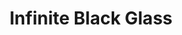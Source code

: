 ---
title: "Infinite Black Glass"
images:
  color: "MUfCHtba5zu7W47Xlckw4LBcEM7kyAv1JdhgfQNqTPjSrGVl"
  item: "MUfCHtba5zu7CwZNoWDG0eiEupVdTXjsgxfIoUBOrq1cmSK8"
type: "magic/infinite"
crate: "glass"
unmodifiable: true
winChance: 6
---